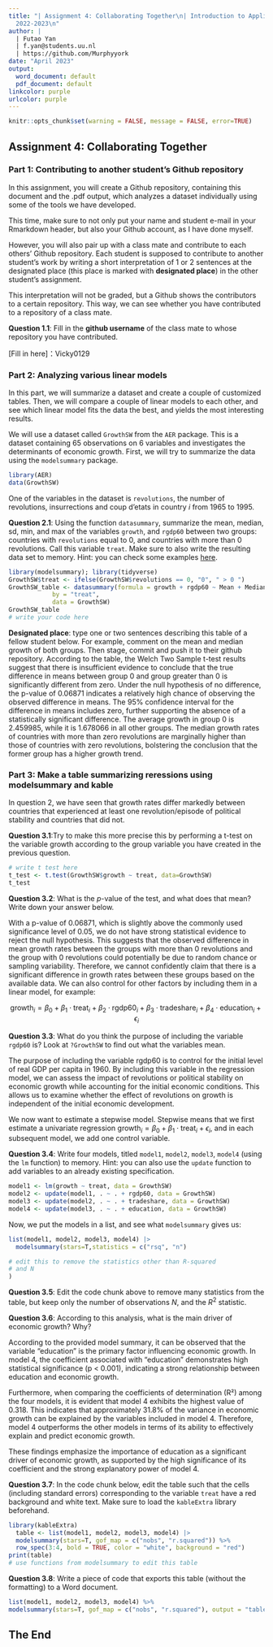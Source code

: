```yaml
---
title: "| Assignment 4: Collaborating Together\n| Introduction to Applied Data Science\n|
  2022-2023\n"
author: |
  | Futao Yan
  | f.yan@students.uu.nl
  | https://github.com/Murphyyork
date: "April 2023"
output:
  word_document: default
  pdf_document: default
linkcolor: purple
urlcolor: purple
---
```


```r
knitr::opts_chunk$set(warning = FALSE, message = FALSE, error=TRUE)
```

## Assignment 4: Collaborating Together

### Part 1: Contributing to another student's Github repository

In this assignment, you will create a Github repository, containing this document and the .pdf output, which analyzes a dataset individually using some of the tools we have developed.

This time, make sure to not only put your name and student e-mail in your Rmarkdown header, but also your Github account, as I have done myself.

However, you will also pair up with a class mate and contribute to each others' Github repository. Each student is supposed to contribute to another student's work by writing a short interpretation of 1 or 2 sentences at the designated place (this place is marked with **designated place**) in the other student's assignment.

This interpretation will not be graded, but a Github shows the contributors to a certain repository. This way, we can see whether you have contributed to a repository of a class mate.

**Question 1.1**: Fill in the **github username** of the class mate to whose repository you have contributed.

[Fill in here]：Vicky0129

### Part 2: Analyzing various linear models

In this part, we will summarize a dataset and create a couple of customized tables. Then, we will compare a couple of linear models to each other, and see which linear model fits the data the best, and yields the most interesting results.

We will use a dataset called `GrowthSW` from the `AER` package. This is a dataset containing 65 observations on 6 variables and investigates the determinants of economic growth. First, we will try to summarize the data using the `modelsummary` package.

```r
library(AER)
data(GrowthSW)
```

One of the variables in the dataset is `revolutions`, the number of revolutions, insurrections and coup d'etats in country $i$ from 1965 to 1995.

**Question 2.1**: Using the function `datasummary`, summarize the mean, median, sd, min, and max of the variables `growth`, and `rgdp60` between two groups: countries with `revolutions` equal to 0, and countries with more than 0 revolutions. Call this variable `treat`. Make sure to also write the resulting data set to memory. Hint: you can check some examples [here](https://vincentarelbundock.github.io/modelsummary/articles/datasummary.html#datasummary).

```r
library(modelsummary); library(tidyverse)
GrowthSW$treat <- ifelse(GrowthSW$revolutions == 0, "0", " > 0 ")
GrowthSW_table <- datasummary(formula = growth + rgdp60 ~ Mean + Median + SD + Min + Max,
            by = "treat",
            data = GrowthSW)
GrowthSW_table
# write your code here
```

**Designated place**: type one or two sentences describing this table of a fellow student below. For example, comment on the mean and median growth of both groups. Then stage, commit and push it to their github repository.
According to the table, the Welch Two Sample t-test results suggest that there is insufficient evidence to conclude that the true difference in means between group 0 and group greater than 0 is significantly different from zero. Under the null hypothesis of no difference, the p-value of 0.06871 indicates a relatively high chance of observing the observed difference in means. The 95% confidence interval for the difference in means includes zero, further supporting the absence of a statistically significant difference. The average growth in group 0 is 2.459985, while it is 1.678066 in all other groups. The median growth rates of countries with more than zero revolutions are marginally higher than those of countries with zero revolutions, bolstering the conclusion that the former group has a higher growth trend.

### Part 3: Make a table summarizing reressions using modelsummary and kable

In question 2, we have seen that growth rates differ markedly between countries that experienced at least one revolution/episode of political stability and countries that did not.

**Question 3.1**:Try to make this more precise this by performing a t-test on the variable growth according to the group variable you have created in the previous question.

```r
# write t test here
t_test <- t.test(GrowthSW$growth ~ treat, data=GrowthSW)
t_test

```

**Question 3.2**: What is the $p$-value of the test, and what does that mean? Write down your answer below.

With a p-value of 0.06871, which is slightly above the commonly used significance level of 0.05, we do not have strong statistical evidence to reject the null hypothesis. This suggests that the observed difference in mean growth rates between the groups with more than 0 revolutions and the group with 0 revolutions could potentially be due to random chance or sampling variability. Therefore, we cannot confidently claim that there is a significant difference in growth rates between these groups based on the available data.
We can also control for other factors by including them in a linear model, for example:

$$
\text{growth}_i = \beta_0 + \beta_1 \cdot \text{treat}_i + \beta_2 \cdot \text{rgdp60}_i + \beta_3 \cdot \text{tradeshare}_i + \beta_4 \cdot \text{education}_i + \epsilon_i
$$

**Question 3.3**: What do you think the purpose of including the variable `rgdp60` is? Look at `?GrowthSW` to find out what the variables mean.

The purpose of including the variable rgdp60 is to control for the initial level of real GDP per capita in 1960. By including this variable in the regression model, we can assess the impact of revolutions or political stability on economic growth while accounting for the initial economic conditions. This allows us to examine whether the effect of revolutions on growth is independent of the initial economic development.

We now want to estimate a stepwise model. Stepwise means that we first estimate a univariate regression $\text{growth}_i = \beta_0 + \beta_1 \cdot \text{treat}_i + \epsilon_i$, and in each subsequent model, we add one control variable.

**Question 3.4**: Write four models, titled `model1`, `model2`, `model3`, `model4` (using the `lm` function) to memory. Hint: you can also use the `update` function to add variables to an already existing specification.

```r
model1 <- lm(growth ~ treat, data = GrowthSW)
model2 <- update(model1, . ~ . + rgdp60, data = GrowthSW)
model3 <- update(model2, . ~ . + tradeshare, data = GrowthSW)
model4 <- update(model3, . ~ . + education, data = GrowthSW)

```

Now, we put the models in a list, and see what `modelsummary` gives us:

```r
list(model1, model2, model3, model4) |>
  modelsummary(stars=T,statistics = c("rsq", "n")

# edit this to remove the statistics other than R-squared
# and N
) 

```

**Question 3.5**: Edit the code chunk above to remove many statistics from the table, but keep only the number of observations $N$, and the $R^2$ statistic.

**Question 3.6**: According to this analysis, what is the main driver of economic growth? Why?

According to the provided model summary, it can be observed that the variable "education" is the primary factor influencing economic growth. In model 4, the coefficient associated with "education" demonstrates high statistical significance (p < 0.001), indicating a strong relationship between education and economic growth.

Furthermore, when comparing the coefficients of determination (R²) among the four models, it is evident that model 4 exhibits the highest value of 0.318. This indicates that approximately 31.8% of the variance in economic growth can be explained by the variables included in model 4. Therefore, model 4 outperforms the other models in terms of its ability to effectively explain and predict economic growth.

These findings emphasize the importance of education as a significant driver of economic growth, as supported by the high significance of its coefficient and the strong explanatory power of model 4.

**Question 3.7**: In the code chunk below, edit the table such that the cells (including standard errors) corresponding to the variable `treat` have a red background and white text. Make sure to load the `kableExtra` library beforehand.

```r
library(kableExtra)
  table <- list(model1, model2, model3, model4) |>
  modelsummary(stars=T, gof_map = c("nobs", "r.squared")) %>% 
  row_spec(3:4, bold = TRUE, color = "white", background = "red")
print(table)
# use functions from modelsummary to edit this table
```

**Question 3.8**: Write a piece of code that exports this table (without the formatting) to a Word document.

```r
list(model1, model2, model3, model4) %>% 
modelsummary(stars=T, gof_map = c("nobs", "r.squared"), output = "table.docx")
```

## The End
